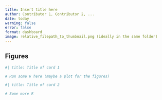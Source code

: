 ```yaml
---
title: Insert title here
author: Contributor 1, Contributor 2, ...
date: today
warning: false
error: false
format: dashboard
image: relative_filepath_to_thumbnail.png (ideally in the same folder)
---
```


## Figures {height=70%}

```R
#| title: Title of card 1

# Run some R here (maybe a plot for the figures)
```

```R
#| title: Title of card 2

# Some more R
```